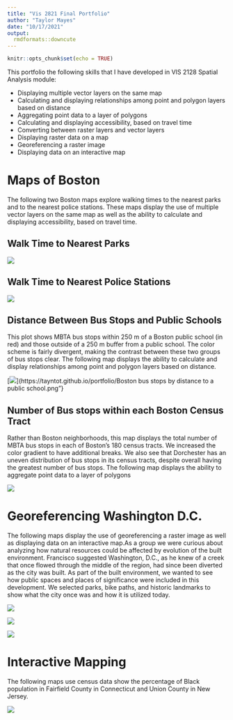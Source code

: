 ```yaml
---
title: "Vis 2821 Final Portfolio"
author: "Taylor Mayes"
date: "10/17/2021"
output: 
  rmdformats::downcute
---
```


```r
knitr::opts_chunk$set(echo = TRUE)
```

This portfolio the following skills that I have developed in VIS 2128 Spatial Analysis module:

* Displaying multiple vector layers on the same map
* Calculating and displaying relationships among point and polygon layers based on distance
* Aggregating point data to a layer of polygons
* Calculating and displaying accessibility, based on travel time
* Converting between raster layers and vector layers
* Displaying raster data on a map
* Georeferencing a raster image
* Displaying data on an interactive map


# Maps of Boston
The following two Boston maps explore walking times to the nearest parks and to the nearest police stations. These maps display the use of multiple vector layers on the same map as well as the ability to calculate and displaying accessibility, based on travel time.

## Walk Time to Nearest Parks

[![](thumbnails/Walk time to the nearest park.png)](https://tayntot.github.io/portfolio/Walk time to the nearest park.png){target="_blank"}

## Walk Time to Nearest Police Stations

[![](thumbnails/walk time to the nearest police station.png)](https://tayntot.github.io/portfolio/walk time to the nearest police station.png){target="_blank"}


## Distance Between Bus Stops and Public Schools
This plot shows MBTA bus stops within 250 m of a Boston public school (in red) and those outside of a 250 m buffer from a public school. The color scheme is fairly divergent, making the contrast between these two groups of bus stops clear. The following map displays the ability to calculate and display relationships among point and polygon layers based on distance.


[![](thumbnails/Boston bus stops by distance to a public school.png)](https://tayntot.github.io/portfolio/Boston bus stops by distance to a public school.png"}

## Number of Bus stops within each Boston Census Tract 
Rather than Boston neighborhoods, this map displays the total number of MBTA bus stops in each of Boston’s 180 census tracts. We increased the color gradient to have additional breaks. We also see that Dorchester has an uneven distribution of bus stops in its census tracts, despite overall having the greatest number of bus stops. The following map displays the ability to aggregate point data to a layer of polygons


[![](thumbnails/boston census tracts by total bus stops.png)](https://tayntot.github.io/portfolio/boston census tracts by total bus stops.png){target="_blank"}

# Georeferencing Washington D.C.
The following maps display the use of georeferencing a raster image as well as displaying data on an interactive map.As a group we were curious about analyzing how natural resources could be affected by evolution of the built environment. Francisco suggested Washington, D.C., as he knew of a creek that once flowed through the middle of the region, had since been diverted as the city was built. As part of the built environment, we wanted to see how public spaces and places of significance were included in this development. We selected parks, bike paths, and historic landmarks to show what the city once was and how it is utilized today.

[![](thumbnails/Georeference 1.png)](https://tayntot.github.io/portfolio/Georeference 1.png){target="_blank"}

[![](thumbnails/georeference 2.png)](https://tayntot.github.io/portfolio/georeference 2.png){target="_blank"}

[![](thumbnails/georefernce 3.png)](https://tayntot.github.io/portfolio/georefernce 3.png){target="_blank"}


# Interactive Mapping
The following maps use census data show the percentage of Black population in Fairfield County in Connecticut and Union County in New Jersey.

[![](thumbnails/interactive map.png)](https://tayntot.github.io/portfolio/inter_black.html){target="_blank"}